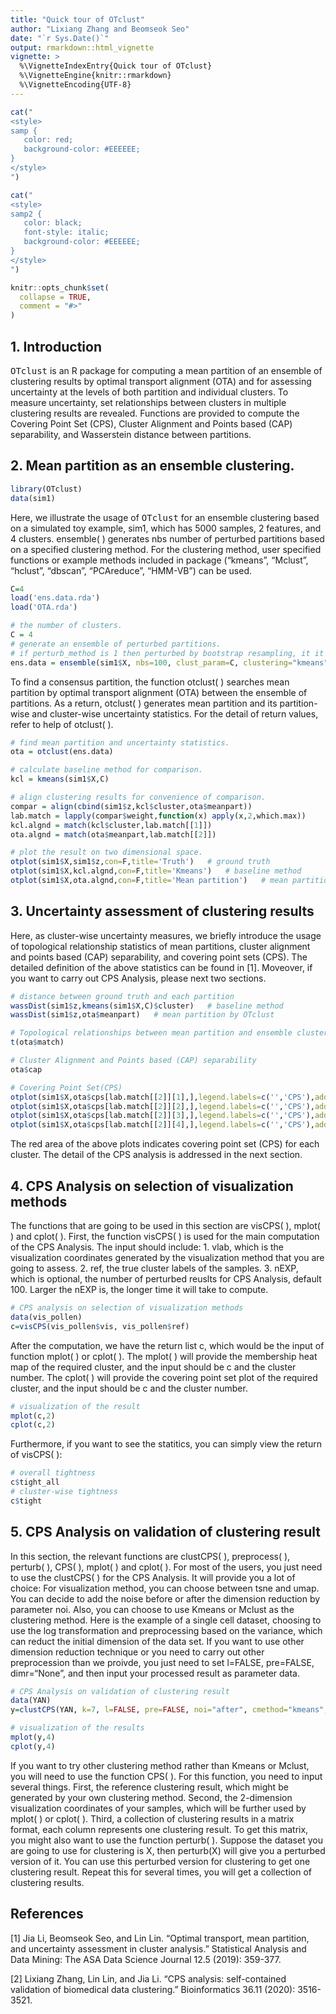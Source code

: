```yaml
---
title: "Quick tour of OTclust"
author: "Lixiang Zhang and Beomseok Seo"
date: "`r Sys.Date()`"
output: rmarkdown::html_vignette
vignette: >
  %\VignetteIndexEntry{Quick tour of OTclust}
  %\VignetteEngine{knitr::rmarkdown}
  %\VignetteEncoding{UTF-8}
---
```


```r
cat("
<style>
samp {
   color: red;
   background-color: #EEEEEE;
}
</style>
")

cat("
<style>
samp2 {
   color: black;
   font-style: italic;
   background-color: #EEEEEE;
}
</style>
")
```

```r
knitr::opts_chunk$set(
  collapse = TRUE,
  comment = "#>"
)
```

## 1. Introduction

<samp>OTclust</samp> is an R package for computing a mean partition of an ensemble of clustering results by optimal transport alignment (OTA) and for assessing uncertainty at the levels of both partition and individual clusters. To measure uncertainty,  set relationships between clusters in multiple clustering results are revealed. Functions are provided to compute the Covering Point Set (CPS), Cluster Alignment and Points based (CAP) separability, and Wasserstein distance between partitions.

## 2. Mean partition as an ensemble clustering.

```r
library(OTclust)
data(sim1)
```

Here, we illustrate the usage of <samp>OTclust</samp> for an ensemble clustering based on a simulated toy example, <samp2>sim1</samp2>, which has 5000 samples, 2 features, and 4 clusters. <samp2>ensemble( )</samp2> generates <samp2>nbs</samp2> number of perturbed partitions based on a specified clustering method. For the clustering method, user specified functions or example methods included in package (<samp2>"kmeans", "Mclust", "hclust", "dbscan", "PCAreduce", "HMM-VB"</samp2>) can be used.

```r
C=4
load('ens.data.rda')
load('OTA.rda')
```


```r
# the number of clusters.
C = 4
# generate an ensemble of perturbed partitions.
# if perturb_method is 1 then perturbed by bootstrap resampling, it it is 0, then perturbed by adding Gaussian noise.
ens.data = ensemble(sim1$X, nbs=100, clust_param=C, clustering="kmeans", perturb_method=1)
```

To find a consensus partition, the function <samp2>otclust( )</samp2> searches mean partition by optimal transport alignment (OTA) between the ensemble of partitions. As a return, <samp2>otclust( )</samp2> generates mean partition and its partition-wise and cluster-wise uncertainty statistics. For the detail of return values, refer to help of <samp2>otclust( )</samp2>.

```r
# find mean partition and uncertainty statistics.
ota = otclust(ens.data)
```

```r
# calculate baseline method for comparison.
kcl = kmeans(sim1$X,C)

# align clustering results for convenience of comparison.
compar = align(cbind(sim1$z,kcl$cluster,ota$meanpart))
lab.match = lapply(compar$weight,function(x) apply(x,2,which.max))
kcl.algnd = match(kcl$cluster,lab.match[[1]])
ota.algnd = match(ota$meanpart,lab.match[[2]])
```

```r
# plot the result on two dimensional space.
otplot(sim1$X,sim1$z,con=F,title='Truth')   # ground truth
otplot(sim1$X,kcl.algnd,con=F,title='Kmeans')   # baseline method
otplot(sim1$X,ota.algnd,con=F,title='Mean partition')   # mean partition by OTclust
```

## 3. Uncertainty assessment of clustering results

Here, as cluster-wise uncertainty measures, we briefly introduce the usage of topological relationship statistics of mean partitions, cluster alignment and points based (CAP) separability, and covering point sets (CPS). The detailed definition of the above statistics can be found in [1]. Moveover, if you want to carry out CPS Analysis, please next two sections.

```r
# distance between ground truth and each partition
wassDist(sim1$z,kmeans(sim1$X,C)$cluster)   # baseline method
wassDist(sim1$z,ota$meanpart)   # mean partition by OTclust

# Topological relationships between mean partition and ensemble clusters
t(ota$match)

# Cluster Alignment and Points based (CAP) separability
ota$cap
```
```r
# Covering Point Set(CPS)
otplot(sim1$X,ota$cps[lab.match[[2]][1],],legend.labels=c('','CPS'),add.text=F,title='CPS for C1')
otplot(sim1$X,ota$cps[lab.match[[2]][2],],legend.labels=c('','CPS'),add.text=F,title='CPS for C2')
otplot(sim1$X,ota$cps[lab.match[[2]][3],],legend.labels=c('','CPS'),add.text=F,title='CPS for C3')
otplot(sim1$X,ota$cps[lab.match[[2]][4],],legend.labels=c('','CPS'),add.text=F,title='CPS for C4')
```

The red area of the above plots indicates covering point set (CPS) for each cluster. The detail of the CPS analysis is addressed in the next section.

## 4. CPS Analysis on selection of visualization methods

The functions that are going to be used in this section are <samp2>visCPS( )</samp2>, <samp2>mplot( )</samp2> and <samp2>cplot( )</samp2>. First, the function <samp2>visCPS( )</samp2> is used for the main computation of the CPS Analysis. The input should include: 1. <samp2>vlab</samp2>, which is the visualization coordinates generated by the visualization method that you are going to assess. 2. <samp2>ref</samp2>, the true cluster labels of the samples. 3. <samp2>nEXP</samp2>, which is optional, the number of perturbed reuslts for CPS Analysis, default 100. Larger the <samp2>nEXP</samp2> is, the longer time it will take to compute.

```r
# CPS analysis on selection of visualization methods
data(vis_pollen)
c=visCPS(vis_pollen$vis, vis_pollen$ref)
```

After the computation, we have the return list c, which would be the input of function <samp2>mplot( )</samp2> or <samp2>cplot( )</samp2>. The <samp2>mplot( )</samp2> will provide the membership heat map of the required cluster, and the input should be <samp2>c</samp2> and the cluster number. The <samp2>cplot( )</samp2> will provide the covering point set plot of the required cluster, and the input should be <samp2>c</samp2> and the cluster number.

```r
# visualization of the result
mplot(c,2)
cplot(c,2)
```

Furthermore, if you want to see the statitics, you can simply view the return of <samp2>visCPS( )</samp2>:
```r
# overall tightness
c$tight_all
# cluster-wise tightness
c$tight
```


## 5. CPS Analysis on validation of clustering result

In this section, the relevant functions are <samp2>clustCPS( )</samp2>, <samp2>preprocess( )</samp2>, <samp2>perturb( )</samp2>, <samp2>CPS( )</samp2>, <samp2>mplot( )</samp2> and <samp2>cplot( )</samp2>. For most of the users, you just need to use the <samp2>clustCPS( )</samp2> for the CPS Analysis. It will provide you a lot of choice: For visualization method, you can choose between <samp2>tsne</samp2> and <samp2>umap</samp2>. You can decide to add the noise before or after the dimension reduction by parameter <samp2>noi</samp2>. Also, you can choose to use <samp2>Kmeans</samp2> or <samp2>Mclust</samp2> as the clustering method. Here is the example of a single cell dataset, choosing to use the log transformation and preprocessing based on the variance, which can reduct the initial dimension of the data set. If you want to use other dimension reduction technique or you need to carry out other preprocession than we proivde, you just need to set <samp2>l=FALSE, pre=FALSE, dimr="None"</samp2>, and then input your processed result as parameter data.


```r
# CPS Analysis on validation of clustering result
data(YAN)
y=clustCPS(YAN, k=7, l=FALSE, pre=FALSE, noi="after", cmethod="kmeans", dimr="PCA", vis="tsne")

# visualization of the results
mplot(y,4)
cplot(y,4)
```

If you want to try other clustering method rather than <samp2>Kmeans</samp2> or <samp2>Mclust</samp2>, you will need to use the function <samp2>CPS( )</samp2>. For this function, you need to input several things. First, the reference clustering result, which might be generated by your own clustering method. Second, the 2-dimension visualization coordinates of your samples, which will be further used by <samp2>mplot( )</samp2> or <samp2>cplot( )</samp2>. Third, a collection of clustering results in a matrix format, each column represents one clustering result. To get this matrix, you might also want to use the function <samp2>perturb( )</samp2>. Suppose the dataset you are going to use for clustering is <samp2>X</samp2>, then <samp2>perturb(X)</samp2> will give you a perturbed version of it. You can use this perturbed version for clustering to get one clustering result. Repeat this for several times, you will get a collection of clustering results.

## References

[1] Jia Li, Beomseok Seo, and Lin Lin. "Optimal transport, mean partition, and uncertainty assessment in cluster analysis." Statistical Analysis and Data Mining: The ASA Data Science Journal 12.5 (2019): 359-377.

[2] Lixiang Zhang, Lin Lin, and Jia Li. "CPS analysis: self-contained validation of biomedical data clustering." Bioinformatics 36.11 (2020): 3516-3521.
